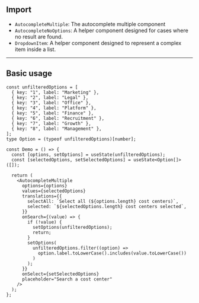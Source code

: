 
## Import

- `AutocompleteMultiple`: The autocomplete multiple component
- `AutocompleteNoOptions`: A helper component designed for cases where no result are found.
- `DropdownItem`: A helper component designed to represent a complex item inside a list.

---

## Basic usage

<Preview>
  <Demo />
</Preview>

```tsx sandbox
const unfilteredOptions = [
  { key: "1", label: "Marketing" },
  { key: "2", label: "Legal" },
  { key: "3", label: "Office" },
  { key: "4", label: "Platform" },
  { key: "5", label: "Finance" },
  { key: "6", label: "Recruitment" },
  { key: "7", label: "Growth" },
  { key: "8", label: "Management" },
];
type Option = (typeof unfilteredOptions)[number];

const Demo = () => {
  const [options, setOptions] = useState(unfilteredOptions);
  const [selectedOptions, setSelectedOptions] = useState<Option[]>([]);

  return (
    <AutocompleteMultiple
      options={options}
      values={selectedOptions}
      translations={{
        selectAll: `Select all (${options.length} cost centers)`,
        selected: `${selectedOptions.length} cost centers selected`,
      }}
      onSearch={(value) => {
        if (!value) {
          setOptions(unfilteredOptions);
          return;
        }
        setOptions(
          unfilteredOptions.filter((option) =>
            option.label.toLowerCase().includes(value.toLowerCase())
          )
        );
      }}
      onSelect={setSelectedOptions}
      placeholder="Search a cost center"
    />
  );
};
```
